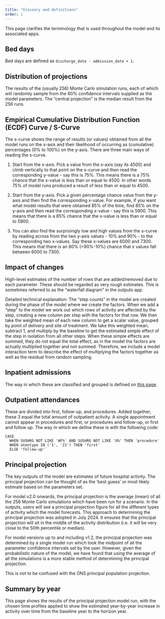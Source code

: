 ```yaml
---
title: "Glossary and definitions"
order: 1
---
```


This page clarifies the terminology that is used throughout the model and its associated apps.

## Bed days

Bed days are defined as `discharge_date - admission_date + 1`.

## Distribution of projections

The results of the (usually 256) Monte Carlo simulation runs, each of which will randomly sample from the 80% confidence intervals supplied as the model parameters. The "central projection" is the median result from the 256 runs.  

## Empirical Cumulative Distribution Function (ECDF) Curve / S-Curve

The s-curve shows the range of results (or values) obtained from all the model runs on the x-axis and their likelihood of occurring as (cumulative) percentages (0% to 100%) on the y-axis. There are three main ways of reading the s-curve. 

1. Start from the x-axis. Pick a value from the x-axis (say its 4500) and climb vertically to that point on the s-curve and then read the corresponding y-value - say this is 75%. This means there is a 75% chance that the x-value is less than or equal to 4500. In other words 75% of model runs produced a result of less than or equal to 4500.

2. Start from the y-axis. Pick a given percentage chance value from the y-axis and then find the corresponding x-value. For example, if you want what model results that were obtained 85% of the time, find 85% on the y-axis and then read the corresponding x-value - say this is 5900. This means that there is a 85% chance that the x-value is less than or equal to 5900.

3. You can also find the surprisingly low and high values from the s-curve by reading across from the two y-axis values - 10% and 90% - to the corresponding two x-values. Say these x-values are 6000 and 7300. This means that there is an 80% (=90%-10%) chance that x values fall between 6000 to 7300.

## Impact of changes

High-level estimates of the number of rows that are added/removed due to each parameter. These should be regarded as very rough estimates. This is sometimes referred to as the "waterfall diagram" in the outputs app.

Detailed technical explanation: The "step counts" in the model are created during the phase of the model where we create the factors. When we add a "step" to the model we work out which rows of activity are affected by the step, creating a new column per step with the factors for that row. We then take the weighted mean of each new column to get a scalar value, grouped by point of delivery and site of treatment. 
We take this weighted mean, subtract 1, and multiply by the baseline to get the estimated simple effect of the step in isolation from all other steps. When these simple effects are summed, they do not equal the total effect, as in the model the factors are actually multiplied together and not summed. Therefore, we include a model interaction term to describe the effect of multiplying the factors together as well as the residual from random sampling.

## Inpatient admissions

The way in which these are classified and grouped is defined on [this page](https://connect.strategyunitwm.nhs.uk/nhp/project_information/data_extraction/inpatients.html).

## Outpatient attendances

These are divided into first, follow-up, and procedures. Added together, these 3 equal the total amount of outpatient activity. A single appointment cannot appear in procedures and first, or procedures and follow-up, or first and follow up. The way in which we define these is with the following code: 

```
CASE 
  WHEN SUSHRG NOT LIKE 'WF%' AND SUSHRG NOT LIKE 'U%' THEN 'procedure' 
  WHEN atentype IN ('1', '21') THEN 'first' 
  ELSE 'follow-up'`
```

## Principal projection

The key outputs of the model are estimates of future hospital activity. The principal projection can be thought of as the 'best guess' or most likely estimate based on the parameters set.

For model v2.0 onwards, the principal projection is the average (mean) of all the 256 Monte Carlo simulations which have been run for a scenario. In the outputs, users will see a principal projection figure for all the different types of activity which the model forecasts. This approach to determining the principal projection was adopted in July 2024. It ensures that the principal projection will sit in the middle of the activity distribution (i.e. it will be very close to the 50th percentile or median).

For model versions up to and including v1.2, the principal projection was determined by a single model run which took the midpoint of all the parameter confidence intervals set by the user. However, given the probabilistic nature of the model, we have found that using the average of all the simulations is a more stable method of determining the principal projection.  

This is not to be confused with the ONS principal population projection. 

## Summary by year

This page shows the results of the principal projection model run, with the chosen time profiles applied to show the estimated year-by-year increase in activity over time from the baseline year to the horizon year.
